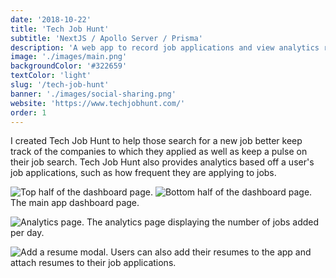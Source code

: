```yaml
---
date: '2018-10-22'
title: 'Tech Job Hunt'
subtitle: 'NextJS / Apollo Server / Prisma'
description: 'A web app to record job applications and view analytics related to your job hunt.'
image: './images/main.png'
backgroundColor: '#322659'
textColor: 'light'
slug: '/tech-job-hunt'
banner: './images/social-sharing.png'
website: 'https://www.techjobhunt.com/'
order: 1
---
```


I created Tech Job Hunt to help those search for a new job better keep track of the companies to which they applied as well as keep a pulse on their job search. Tech Job Hunt also provides analytics based off a user's job applications, such as how frequent they are applying to jobs.

![Top half of the dashboard page.](./images/dashboard-1.png)
![Bottom half of the dashboard page.](./images/dashboard-2.png)
<span className="caption">The main app dashboard page.</span>


![Analytics page.](./images/analytics.png)
<span className="caption">The analytics page displaying the number of jobs added per day.</span>

![Add a resume modal.](./images/resume.png)
<span className="caption">Users can also add their resumes to the app and attach resumes to their job applications.</span>

